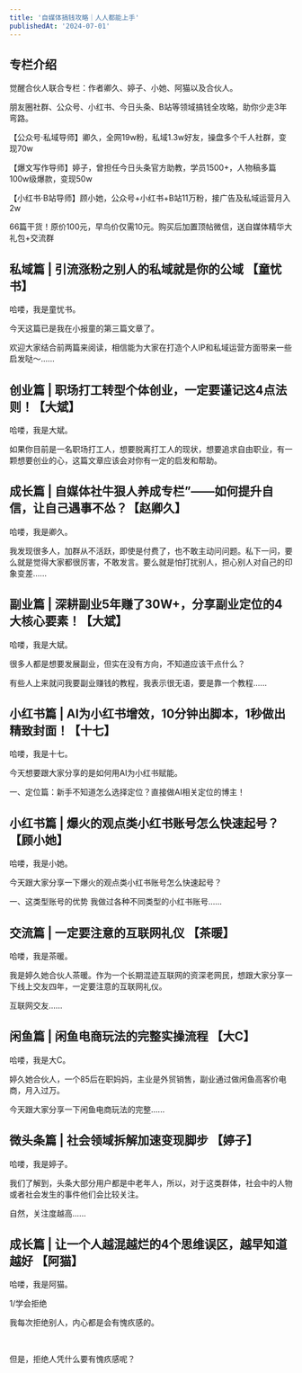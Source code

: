 ```yaml
---
title: '自媒体搞钱攻略｜人人都能上手'
publishedAt: '2024-07-01'
---
```


## 专栏介绍

觉醒合伙人联合专栏：作者卿久、婷子、小她、阿猫以及合伙人。  
  
朋友圈社群、公众号、小红书、今日头条、B站等领域搞钱全攻略，助你少走3年弯路。  
  
【公众号·私域导师】卿久，全网19w粉，私域1.3w好友，操盘多个千人社群，变现70w  
  
【爆文写作导师】婷子，曾担任今日头条官方助教，学员1500+，人物稿多篇100w级爆款，变现50w  
  
【小红书·B站导师】顾小她，公众号+小红书+B站11万粉，接广告及私域运营月入2w  
  
66篇干货！原价100元，早鸟价仅需10元。购买后加置顶帖微信，送自媒体精华大礼包+交流群

## 私域篇 | 引流涨粉之别人的私域就是你的公域 【童忧书】
哈喽，我是童忧书。

今天这篇已是我在小报童的第三篇文章了。

欢迎大家结合前两篇来阅读，相信能为大家在打造个人IP和私域运营方面带来一些启发哒～......

## 创业篇 | 职场打工转型个体创业，一定要谨记这4点法则！【大斌】
哈喽，我是大斌。

如果你目前是一名职场打工人，想要脱离打工人的现状，想要追求自由职业，有一颗想要创业的心，这篇文章应该会对你有一定的启发和帮助。

## 成长篇 | 自媒体社牛狠人养成专栏”——如何提升自信，让自己遇事不怂？【赵卿久】
哈喽，我是卿久。

我发现很多人，加群从不活跃，即使是付费了，也不敢主动问问题。私下一问，要么就是觉得大家都很厉害，不敢发言。要么就是怕打扰别人，担心别人对自己的印象变差......

## 副业篇 | 深耕副业5年赚了30W+，分享副业定位的4大核心要素！【大斌】
哈喽，我是大斌。

很多人都是想要发展副业，但实在没有方向，不知道应该干点什么？

有些人上来就问我要副业赚钱的教程，我表示很无语，要是靠一个教程......

## 小红书篇 | AI为小红书增效，10分钟出脚本，1秒做出精致封面！【十七】
哈喽，我是十七。

今天想要跟大家分享的是如何用AI为小红书赋能。

一、定位篇：新手不知道怎么选择定位？直接做AI相关定位的博主！ 

## 小红书篇 | 爆火的观点类小红书账号怎么快速起号？【顾小她】
哈喽，我是小她。

今天跟大家分享一下爆火的观点类小红书账号怎么快速起号？

 一、这类型账号的优势 我做过各种不同类型的小红书账号......

## 交流篇 | 一定要注意的互联网礼仪 【茶暖】
哈喽，我是茶暖。

我是婷久她合伙人茶暖。作为一个长期混迹互联网的资深老网民，想跟大家分享一下线上交友四年，一定要注意的互联网礼仪。

互联网交友......

## 闲鱼篇 | 闲鱼电商玩法的完整实操流程 【大C】
哈喽，我是大C。

婷久她合伙人，一个85后在职妈妈，主业是外贸销售，副业通过做闲鱼高客价电商，月入过万。

今天跟大家分享一下闲鱼电商玩法的完整......

## 微头条篇 | 社会领域拆解加速变现脚步 【婷子】
哈喽，我是婷子。

我们了解到，头条大部分用户都是中老年人，所以，对于这类群体，社会中的人物或者社会发生的事件他们会比较关注。

自然，关注度越高......

## 成长篇 | 让一个人越混越烂的4个思维误区，越早知道越好 【阿猫】
哈喽，我是阿猫。

1/学会拒绝 

我每次拒绝别人，内心都是会有愧疚感的。

 

但是，拒绝人凭什么要有愧疚感呢？

